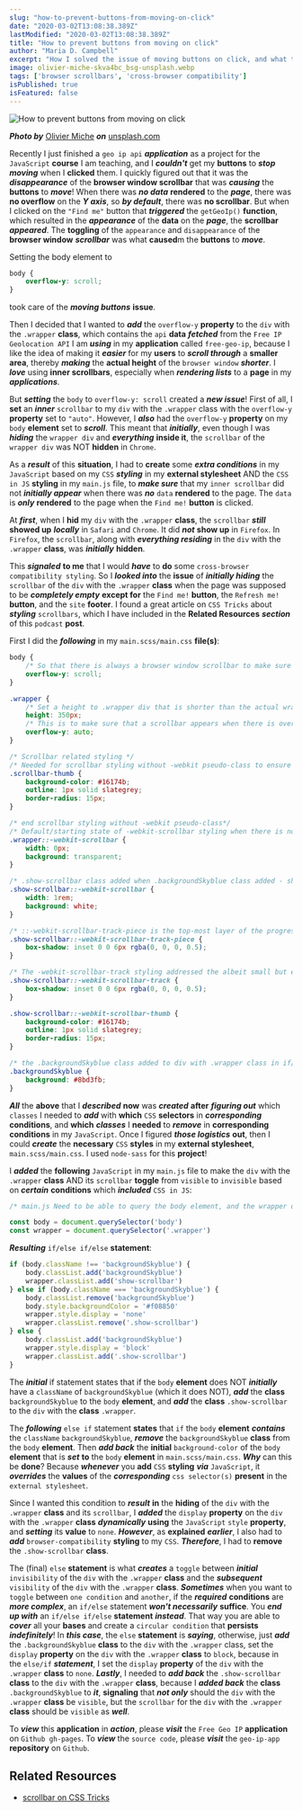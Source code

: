 ```yaml
---
slug: "how-to-prevent-buttons-from-moving-on-click"
date: "2020-03-02T13:08:38.389Z"
lastModified: "2020-03-02T13:08:38.389Z"
title: "How to prevent buttons from moving on click"
author: "Maria D. Campbell"
excerpt: "How I solved the issue of moving buttons on click, and what the side effects were of that move!"
image: olivier-miche-skva4bc_bsg-unsplash.webp
tags: ['browser scrollbars', 'cross-browser compatibility']
isPublished: true
isFeatured: false
---
```


![How to prevent buttons from moving on click](olivier-miche-skva4bc_bsg-unsplash.webp)

***Photo by*** [Olivier Miche](https://unsplash.com/@oliviermiche) ***on*** [unsplash.com](https://unsplash.com/photos/Skva4bc_Bsg)

Recently I just finished a `geo ip api` **_application_** as a project for the `JavaScript` **course** I am teaching, and I **_couldn't_** get my **buttons** to **_stop moving_** when I **clicked** them. I quickly figured out that it was the **_disappearance_** of the **browser window scrollbar** that was **_causing_** the **buttons** to **_move_**! When there was **_no data_** **rendered** to the **_page_**, there was **no overflow** on the **_Y axis_**, so **_by default_**, there was **no scrollbar**. But when I clicked on the `"Find me"` button that **_triggered_** the `getGeoIp()` **function**, which resulted in the **_appearance_** of the **data** on the **_page_**, the **scrollbar** **_appeared_**. The **toggling** of the `appearance` and `disappearance` of the **browser window** **_scrollbar_** was what **caused**m the **buttons** to **_move_**.

Setting the body element to

```css
body {
	overflow-y: scroll;
}
```

took care of the **_moving buttons_** **issue**.

Then I decided that I wanted to **_add_** the `overflow-y` **property** to the `div` with the `.wrapper` **class**, which contains the `api` **data**
**_fetched_** from the `Free IP Geolocation API` I am **_using_** in my
**application** called `free-geo-ip`, because I like the idea of making it
**_easier_** for my **users** to **_scroll through_** a **smaller area**,
thereby **_making_** the **actual height** of the `browser window`
**_shorter_**. I **_love_** using **inner scrollbars**, especially when
**_rendering lists_** to a **page** in my **_applications_**.

But **_setting_** the `body` to `overflow-y: scroll` created a **_new issue_**! First of all, I **set** an **_inner_** `scrollbar` to my `div` with the `.wrapper` class with the `overflow-y` **property** set to `"auto"`. However, I **_also_** had the `overflow-y` **property** on my `body` **element** set to **_scroll_**. This meant that **_initially_**, even though I was **_hiding_** the `wrapper div` and **_everything_** **inside it**, the `scrollbar` of the `wrapper div` was NOT **hidden** in `Chrome`.

As a **_result_** of this **situation**, I had to **create** some **_extra
conditions_** in my `JavaScript` based on my `CSS` **_styling_** in my
**external stylesheet** AND the `CSS in JS` **styling** in my `main.js` file, to **_make sure_** that my `inner scrollbar` did not **_initially appear_** when there was **_no_** `data` **rendered** to the page. The `data` is **_only_** **rendered** to the page when the `Find me!` **button** is clicked.

At **_first_**, when I **hid** my `div` with the `.wrapper` **class**, the
`scrollbar` **_still_** **showed up** **_locally_** in `Safari` and `Chrome`. It did **_not_** **show up** in `Firefox`. In `Firefox`, the `scrollbar`, along with **_everything residing_** in the `div` with the `.wrapper` **class**, was **_initially_** **hidden**.

This **_signaled_** **to me** that I would **_have_** to **do** some
`cross-browser compatibility styling`. So I **_looked into_** the **issue** of **_initially hiding_** the `scrollbar` of the `div` with the `.wrapper`
**class** when the page was supposed to be **_completely empty_** **except for** the `Find me!` **button**, the `Refresh me!` **button**, and the `site` **footer**. I found a great article on `CSS Tricks` about **_styling_** `scrollbars`, which I have included in the **Related Resources** **_section_** of this `podcast` **post**.

First I did the **_following_** in my `main.scss/main.css` **file(s)**:

```css
body {
	/* So that there is always a browser window scrollbar to make sure that the find me and refresh me buttons do not move on click. */
	overflow-y: scroll;
}

.wrapper {
	/* Set a height to .wrapper div that is shorter than the actual wrapper div height when the data is rendered to the page, to ensure that there will always be overflow on the Y axis when the data renders to the page. */
	height: 350px;
	/* This is to make sure that a scrollbar appears when there is overflow on the Y axis. */
	overflow-y: auto;
}

/* Scrollbar related styling */
/* Needed for scrollbar styling without -webkit pseudo-class to ensure that the scrollbar-thumb styling is applied to the .wrapper div */
.scrollbar-thumb {
	background-color: #16174b;
	outline: 1px solid slategrey;
	border-radius: 15px;
}

/* end scrollbar styling without -webkit pseudo-class*/
/* Default/starting state of -webkit-scrollbar styling when there is no data on the page - hides the scrollbar */
.wrapper::-webkit-scrollbar {
	width: 0px;
	background: transparent;
}

/* .show-scrollbar class added when .backgroundSkyblue class added - shows the scrollbar for the .wrapper class */
.show-scrollbar::-webkit-scrollbar {
	width: 1rem;
	background: white;
}

/* ::-webkit-scrollbar-track-piece is the top-most layer of the progress bar not covered by the draggable scrolling element (thumb). */
.show-scrollbar::-webkit-scrollbar-track-piece {
	box-shadow: inset 0 0 6px rgba(0, 0, 0, 0.5);
}

/* The -webkit-scrollbar-track styling addressed the albeit small but empty apace below the scrollbar progress bar. */
.show-scrollbar::-webkit-scrollbar-track {
	box-shadow: inset 0 0 6px rgba(0, 0, 0, 0.5);
}

.show-scrollbar::-webkit-scrollbar-thumb {
	background-color: #16174b;
	outline: 1px solid slategrey;
	border-radius: 15px;
}

/* the .backgroundSkyblue class added to div with .wrapper class in if/else statement if there is no .backgroundSkyblue class present. Causes switch from initial default orange background color to sky blue background color. And when the background is sky blue, the div.wrapper scrollbar appears. */
.backgroundSkyblue {
	background: #8bd3fb;
}
```

**_All_** the **above** that I **_described_** **now** was **_created_**
**after** **_figuring out_** which `classes` I needed to **_add_** with
**which** `CSS` **selectors** in **_corresponding_** **conditions**, and
**which** **_classes_** I **needed** to **_remove_** in **corresponding
conditions** in my `JavaScript`. Once I figured **_those logistics_** **out**, then I could **_create_** the **necessary** `CSS` **styles** in my **external stylesheet**, `main.scss/main.css`. I used `node-sass` for this **project**!

I **_added_** the **following** `JavaScript` in my `main.js` file to make the `div` with the `.wrapper` **class** AND its `scrollbar` **toggle** from
`visible` to `invisible` based on **_certain_** **conditions** which
**_included_** `CSS in JS`:

```javascript
/* main.js Need to be able to query the body element, and the wrapper div with a class of ".wrapper". */

const body = document.querySelector('body')
const wrapper = document.querySelector('.wrapper')
```

**_Resulting_** `if/else if/else` **statement**:

```javascript
if (body.className !== 'backgroundSkyblue') {
	body.classList.add('backgroundSkyblue')
	wrapper.classList.add('show-scrollbar')
} else if (body.className === 'backgroundSkyblue') {
	body.classList.remove('backgroundSkyblue')
	body.style.backgroundColor = '#f08850'
	wrapper.style.display = 'none'
	wrapper.classList.remove('.show-scrollbar')
} else {
	body.classList.add('backgroundSkyblue')
	wrapper.style.display = 'block'
	wrapper.classList.add('.show-scrollbar')
}
```

The **_initial_** if statement states that if the `body` **element** does NOT **_initially_** have a `className` of `backgroundSkyblue` (which it does NOT), **_add_** the **class** `backgroundSkyblue` to the `body` **element**, and **_add_** the **class** `.show-scrollbar` to the `div` with the **class** `.wrapper`.

The **_following_** `else if` statement **states** that `if` the `body`
**element** **_contains_** the `className` `backgroundSkyblue`, **_remove_** the `backgroundSkyblue` **class** from the `body` **element**. Then **_add back_** the **initial** `background-color` of the `body` **element** that is **_set_** **to** the `body` **element** in `main.scss/main.css`. **_Why_** can this be **done**? Because **_whenever_** you **add** `CSS` **styling** **_via_** `JavaScript`, it **_overrides_** the **values** of the **_corresponding_** `css selector(s)` **present** in the `external stylesheet`.

Since I wanted this condition to **_result_** **in** the **hiding** of the `div` with the `.wrapper` **class** and its `scrollbar`, I **_added_** the `display` **property** on the `div` with the `.wrapper` **class** **_dynamically_** **using** the `JavaScript` `style` **property**, and **_setting_** its **value** to `none`. **_However_**, as **explained** **_earlier_**, I also had to **_add_** `browser-compatibility` **styling** to my `CSS`. **_Therefore_**, I had to **remove** the `.show-scrollbar` **class**.

The (final) `else` **statement** is what **_creates_** a `toggle` between
**_initial_** `invisibility` of the `div` with the `.wrapper` **class** and the **_subsequent_** `visibility` of the `div` with the `.wrapper` **class**. **_Sometimes_** when you want to `toggle` between `one condition` and `another`, if the **_required_** **conditions** are **_more complex_**, an `if/else` statement **_won't necessarily_** **suffice**. You **_end up with_** an `if/else if/else` **statement** **_instead_**. That way you are able to **_cover_** all your **bases** and create a `circular condition` that **persists** **_indefinitely_**! In **_this case_**, the `else` **statement** is **_saying_**, otherwise, just **_add_** the `.backgroundSkyblue` **class** to the `div` with the `.wrapper` class, set the `display` **property** on the `div` with the `.wrapper` **class** to `block`, because in the `else/if` **_statement_**, I set the `display` **property** of the `div` with the `.wrapper` **class** to `none`. **_Lastly_**, I needed to **_add back_** the `.show-scrollbar` **class** to the `div` with the `.wrapper` **class**, because I **_added back_** the **class** `.backgroundSkyblue` to **_it_**, **signaling** that **_not only_** should the `div` with the `.wrapper` **class** be `visible`,
but the `scrollbar` for the `div` with the `.wrapper` **class** should be
`visible` as **_well_**.

To **_view_** this **application** in **_action_**, please **_visit_** the
`Free Geo IP` **application** on `Github gh-pages`. To **_view_** the
`source code`, please **_visit_** the `geo-ip-app` **repository** on `Github`.

## Related Resources

-   [scrollbar on CSS Tricks](https://css-tricks.com/almanac/properties/s/scrollbar/)

